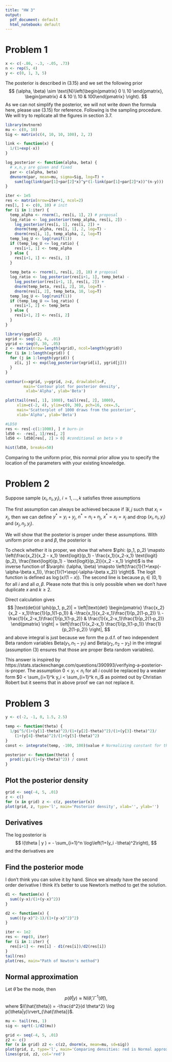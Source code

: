 ```yaml
---
title: "HW 3"
output:
  pdf_document: default
  html_notebook: default
---
```


# Problem 1

```r
x <- c(-.86, -.3, -.05, .73)
n <- rep(5, 4)
y <- c(0, 1, 3, 5)
```

The posterior is described in $(3.15)$ and we set the following prior 
$$
(\alpha, \beta) \sim \text{N}\left(\begin{pmatrix} 0 \\ 10
\end{pmatrix}, \begin{pmatrix} 4 & 10 \\ 10 & 100\end{pmatrix} \right).
$$
As we can not simplify the posterior, we will not write down the formula here, please use $(3.15)$ for reference. Following is the sampling procedure. We will try to replicate all the figures in section $3.7$.
```r
library(mvtnorm)
mu <- c(0, 10)
Sig <- matrix(c(4, 10, 10, 100), 2, 2)

link <- function(x) {
  1/(1+exp(-x))
}

log_posterior <- function(alpha, beta) {
  # x,n,y are given and fixed
  par <- c(alpha, beta)
  dmvnorm(par, mean=mu, sigma=Sig, log=T) +
    sum(log(link(par[1]+par[2]*x)^y*(1-link(par[1]+par[2]*x))^(n-y)))
}

iter <- 1e5
res <- matrix(nrow=iter+1, ncol=2)
res[1, ] <- c(0, 10) # init
for (i in 1:iter) {
  temp_alpha <- rnorm(1, res[i, 1], 2) # proposal 
  log_ratio <- log_posterior(temp_alpha, res[i, 2]) -
    log_posterior(res[i, 1], res[i, 2]) + 
    dnorm(temp_alpha, res[i, 1], 2, log=T) - 
    dnorm(res[i, 1], temp_alpha, 2, log=T)
  temp_log_U <- log(runif(1))
  if (temp_log_U <= log_ratio) {
    res[i+1, 1] <- temp_alpha
  } else {
    res[i+1, 1] <- res[i, 1]
  }
  
  temp_beta <- rnorm(1, res[i, 2], 10) # proposal
  log_ratio <- log_posterior(res[i+1, 1], temp_beta) -
    log_posterior(res[i+1, 1], res[i, 2]) + 
    dnorm(temp_beta, res[i, 2], 10, log=T) - 
    dnorm(res[i, 2], temp_beta, 10, log=T)
  temp_log_U <- log(runif(1))
  if (temp_log_U <= log_ratio) {
    res[i+1, 2] <- temp_beta
  } else {
    res[i+1, 2] <- res[i, 2]
  }
}
```


```r
library(ggplot2)
xgrid <- seq(-2, 4, .01)
ygrid <- seq(0, 30, .05)
z <- matrix(nrow=length(xgrid), ncol=length(ygrid))
for (i in 1:length(xgrid)) {
  for (j in 1:length(ygrid)) {
    z[i, j] <- exp(log_posterior(xgrid[i], ygrid[j]))
  }
}
```

```r
contour(x=xgrid, y=ygrid, z=z, drawlabels=F, 
        main='Contour plot for posterior density',
         xlab='Alpha', ylab='Beta')

plot(tail(res[, 1], 1000), tail(res[, 2], 1000), 
     xlim=c(-2, 4), ylim=c(0, 30), pch=16, cex=.5,
     main='Scatterplot of 1000 draws from the posterior',
     xlab='Alpha', ylab='Beta')
```


```r
#LD50
res <- res[-c(1:1000), ] # burn-in
ld50 <- -res[, 1]/res[, 2]   
ld50 <- ld50[res[, 2] > 0] #conditional on beta > 0

hist(ld50, breaks=50)
```

Comparing to the uniform prior, this normal prior allow you to specify the location of the parameters with your existing knowledge. 


# Problem 2
Suppose sample $(x_i, n_i, y_i)$, $i=1,...,k$ satisfies three assumptions

\begin{align*}
& (1) \quad x_i \neq x_j \quad \forall i,j, \\
& (2) \quad k > 1,\\
& (3) \quad 0 <  y_i <  n_i \quad \forall i.
\end{align*}

The first assumption can always be achieved because if $\exists i,j$ such that
$x_i = x_j$, then we can define $y^*=y_i + y_j$, $n^*=n_i+n_j$, $x^*=x_i=x_j$ and 
drop $(x_i, n_i, y_i)$ and $(x_j, n_j, y_j)$.

We will show that the posterior is proper under these assumptions. With uniform prior on $\alpha$ and $\beta$, the posterior is 
\begin{align}
p(\alpha, \beta | x, n, y) &\propto p(\alpha, \beta) p(y | \alpha, \beta, x, n) \\
&\propto \prod_{i=1}^{k} \left(\frac{1}{1+\exp(-\alpha-\beta x_i)}\right)^{y_i}\left(1-\frac{1}{1+\exp(-\alpha-\beta x_i)}\right)^{n_i-y_i}.
\end{align}

To check whether it is proper, we show that
\begin{align}
\int p(\alpha, \beta | x, n, y) d\alpha d\beta &\propto \int \prod_{i=1}^{k} \left(\frac{1}{1+\exp(-\alpha-\beta x_i)}\right)^{y_i}\left(1-\frac{1}{1+\exp(-\alpha-\beta x_i)}\right)^{n_i-y_i} d\alpha d\beta\\
&\leq \int \prod_{i=1}^{2} \left(\frac{1}{1+\exp(-\alpha-\beta x_i)}\right)^{y_i}\left(1-\frac{1}{1+\exp(-\alpha-\beta x_i)}\right)^{n_i-y_i} d\alpha d\beta\\
&= \int \prod_{i=1}^{2} {p_i}^{y_i} (1-p_i)^{n_i-y_i} |\text{det}(d \phi)(p_1, p_2)| d p_1 d p_2,
\end{align}
where $\phi: (p_1, p_2) \mapsto \left(\frac{x_2}{x_2 - x_1} \text{logit}(p_1) - \frac{x_1}{x_2-x_1} \text{logit}(p_2), \frac{\text{logit}(p_1) - \text{logit}(p_2)}{x_2 - x_1} \right)$ is the inverse function of $\varphi: (\alpha, \beta) \mapsto \left(\frac{1}{1+\exp(-\alpha-\beta x_1)}, \frac{1}{1+\exp(-\alpha-\beta x_2)} \right)$. The logit function is defined as $\log(x/(1-x))$. The second line is because $p_i \in (0,1)$ for all $i$ and all $\alpha,\beta$. Please note that this is only possible when we don't have duplicate $x$ and $k \geq 2$. 

Direct calculation gives
$$
|\text{det}(d \phi)(p_1, p_2)| = \left|\text{det} \begin{pmatrix} \frac{x_2}{x_2 - x_1}\frac{1}{p_1(1-p_1)} & -\frac{x_1}{x_2-x_1}\frac{1}{p_2(1-p_2)} \\ -\frac{1}{x_2-x_1}\frac{1}{p_1(1-p_2)} & \frac{1}{x_2-x_1}\frac{1}{p_2(1-p_2)} 
\end{pmatrix} \right| = \left|\frac{1}{x_2-x_1} \frac{1}{p_1(1-p_1)} \frac{1}{p_2(1-p_2)} \right|,
$$
and above integral is just
\begin{align}
& \quad\left|\frac{1}{x_2-x_1}\right| \int \prod_{i=1}^2 {p_i}^{y_i} (1-p_i)^{n_i-y_i} \frac{1}{p_1(1-p_1)} \frac{1}{p_2(1-p_2)}  d p_1 d p_2\\
&\propto \left|\frac{1}{x_2-x_1}\right| < \infty,
\end{align}
because we form the p.d.f. of two independent Beta random variables $\text{Beta}(y_1, n_1-y_1)$ and $\text{Beta}(y_2, n_2-y_2)$ in the integral (assumption $(3)$ ensures that those are proper Beta random variables).

This answer is inspired by https://stats.stackexchange.com/questions/390993/verifying-a-posterior-is-proper. The assumption $0 < y_i < n_i$ for all $i$ could be replaced by a weaker form $0 < \sum_{i=1}^k y_i < \sum_{i=1}^k n_i$ as pointed out by Christian Robert but it seems that in above proof we can not replace it.

# Problem 3
```r
y <- c(-2, -1, 0, 1.5, 2.5)

temp <- function(theta) {
  1/pi^5/(1+(y[1]-theta)^2)/(1+(y[2]-theta)^2)/(1+(y[3]-theta)^2)/
    (1+(y[4]-theta)^2)/(1+(y[5]-theta)^2)
}
const <- integrate(temp, -100, 100)$value # Normalizing constant for the posterior

posterior <- function(theta) {
  prod(1/pi/(1+(y-theta)^2)) / const
}
```

## Plot the posterior density
```r
grid <- seq(-4, 5, .01)
z <- c()
for (x in grid) z <- c(z, posterior(x))
plot(grid, z, type='l', main='Posterior density', xlab='', ylab='')
```

## Derivatives
The log posterior is
$$ 
l(\theta | y ) = - \sum_{i=1}^n \log\left(1+(y_i -\theta)^2\right), 
$$
and the derivatives are
\begin{align}
\frac{d \; l(\theta | y )}{d \theta} &= \sum_{i=1}^n \frac{2(y_i -\theta)}{1+(y_i + \theta)^2},\\
\frac{d^2 \; l(\theta | y )}{d \theta^2} &= \sum_{i=1}^n \frac{2(y_i - \theta)^2 -2}{\left(1+(y_i - \theta)^2\right)^2}.
\end{align}

## Find the posterior mode 
I don't think you can solve it by hand. Since we already have the second order derivative I think it's better to use Newton's method to get the solution.
```r
d1 <- function(x) {
  sum((y-x)/(1+(y-x)^2))
}

d2 <- function(x) {
  sum(((y-x)^2-1)/(1+(y-x)^2)^2)
}

iter <- 1e2
res <- rep(0, iter)
for (i in 1:iter) {
  res[i+1] <- res[i] - d1(res[i])/d2(res[i])
}
tail(res)
plot(res, main="Path of Newton's method")
```

## Normal approximation 
Let $\hat{\theta}$ be the mode, then 
$$
p(\hat{\theta} | y) \approx \text{N}\left(\hat{\theta}, I^{-1}(\hat\theta)\right),
$$
where $I(\hat{\theta}) = -\frac{d^2}{d \theta^2} \log p(\theta|y)\rvert_{\hat{\theta}}$.

```r
mu <- tail(res, 1)
sig <- sqrt(-1/d2(mu))

grid <- seq(-4, 5, .01)
z2 <- c()
for (x in grid) z2 <- c(z2, dnorm(x, mean=mu, sd=sig))
plot(grid, z, type='l', main='Comparing densities: red is Normal approx. and black is exact')
lines(grid, z2, col='red')
```
